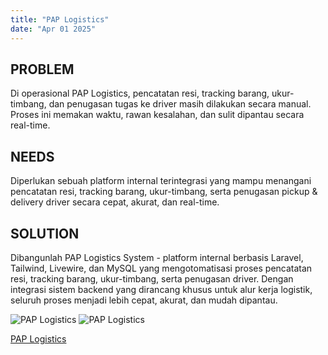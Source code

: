 ```yaml
---
title: "PAP Logistics"
date: "Apr 01 2025"
---
```


## PROBLEM
Di operasional PAP Logistics, pencatatan resi, tracking barang, ukur-timbang, dan penugasan tugas ke driver masih dilakukan secara manual. Proses ini memakan waktu, rawan kesalahan, dan sulit dipantau secara real-time.

## NEEDS
Diperlukan sebuah platform internal terintegrasi yang mampu menangani pencatatan resi, tracking barang, ukur-timbang, serta penugasan pickup & delivery driver secara cepat, akurat, dan real-time.

## SOLUTION
Dibangunlah PAP Logistics System - platform internal berbasis Laravel, Tailwind, Livewire, dan MySQL yang mengotomatisasi proses pencatatan resi, tracking barang, ukur-timbang, serta penugasan driver. Dengan integrasi sistem backend yang dirancang khusus untuk alur kerja logistik, seluruh proses menjadi lebih cepat, akurat, dan mudah dipantau.

<img src="/static/projects/paplogistics-1.png" alt="PAP Logistics" />
<img src="/static/projects/paplogistics-2.png" alt="PAP Logistics" />

<a href="https://paplogistics.com" target="_blank" rel="noopener noreferrer" class="text-zinc-800 underline">PAP Logistics</a>
